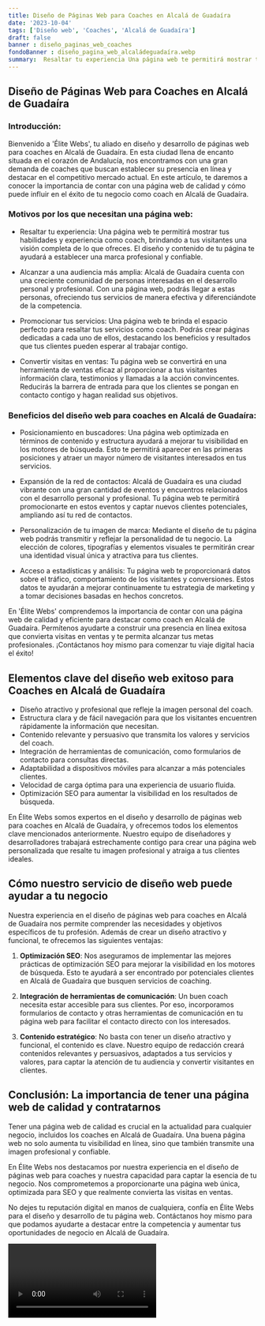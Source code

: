 ```yaml
---
title: Diseño de Páginas Web para Coaches en Alcalá de Guadaíra
date: '2023-10-04'
tags: ['Diseño web', 'Coaches', 'Alcalá de Guadaíra']
draft: false
banner : diseño_paginas_web_coaches
fondoBanner : diseño_pagina_web_alcaládeguadaíra.webp
summary:  Resaltar tu experiencia Una página web te permitirá mostrar tus habilidades y experiencia como coach, brindando a tus visitantes una visión completa de lo que ofreces. El diseño y contenido de tu página te ayudará a establecer una marca profesional y confiable.
---
```


## Diseño de Páginas Web para Coaches en Alcalá de Guadaíra

### Introducción:
Bienvenido a 'Élite Webs', tu aliado en diseño y desarrollo de páginas web para coaches en Alcalá de Guadaíra. En esta ciudad llena de encanto situada en el corazón de Andalucía, nos encontramos con una gran demanda de coaches que buscan establecer su presencia en línea y destacar en el competitivo mercado actual. En este artículo, te daremos a conocer la importancia de contar con una página web de calidad y cómo puede influir en el éxito de tu negocio como coach en Alcalá de Guadaíra.

### Motivos por los que necesitan una página web:

* Resaltar tu experiencia: Una página web te permitirá mostrar tus habilidades y experiencia como coach, brindando a tus visitantes una visión completa de lo que ofreces. El diseño y contenido de tu página te ayudará a establecer una marca profesional y confiable.

* Alcanzar a una audiencia más amplia: Alcalá de Guadaíra cuenta con una creciente comunidad de personas interesadas en el desarrollo personal y profesional. Con una página web, podrás llegar a estas personas, ofreciendo tus servicios de manera efectiva y diferenciándote de la competencia.

* Promocionar tus servicios: Una página web te brinda el espacio perfecto para resaltar tus servicios como coach. Podrás crear páginas dedicadas a cada uno de ellos, destacando los beneficios y resultados que tus clientes pueden esperar al trabajar contigo.

* Convertir visitas en ventas: Tu página web se convertirá en una herramienta de ventas eficaz al proporcionar a tus visitantes información clara, testimonios y llamadas a la acción convincentes. Reducirás la barrera de entrada para que los clientes se pongan en contacto contigo y hagan realidad sus objetivos.

### Beneficios del diseño web para coaches en Alcalá de Guadaíra:

* Posicionamiento en buscadores: Una página web optimizada en términos de contenido y estructura ayudará a mejorar tu visibilidad en los motores de búsqueda. Esto te permitirá aparecer en las primeras posiciones y atraer un mayor número de visitantes interesados en tus servicios.

* Expansión de la red de contactos: Alcalá de Guadaíra es una ciudad vibrante con una gran cantidad de eventos y encuentros relacionados con el desarrollo personal y profesional. Tu página web te permitirá promocionarte en estos eventos y captar nuevos clientes potenciales, ampliando así tu red de contactos.

* Personalización de tu imagen de marca: Mediante el diseño de tu página web podrás transmitir y reflejar la personalidad de tu negocio. La elección de colores, tipografías y elementos visuales te permitirán crear una identidad visual única y atractiva para tus clientes.

* Acceso a estadísticas y análisis: Tu página web te proporcionará datos sobre el tráfico, comportamiento de los visitantes y conversiones. Estos datos te ayudarán a mejorar continuamente tu estrategia de marketing y a tomar decisiones basadas en hechos concretos.

En 'Élite Webs' comprendemos la importancia de contar con una página web de calidad y eficiente para destacar como coach en Alcalá de Guadaíra. Permítenos ayudarte a construir una presencia en línea exitosa que convierta visitas en ventas y te permita alcanzar tus metas profesionales. ¡Contáctanos hoy mismo para comenzar tu viaje digital hacia el éxito!



<GifSeo />

<Cta />

## Elementos clave del diseño web exitoso para Coaches en Alcalá de Guadaíra

- Diseño atractivo y profesional que refleje la imagen personal del coach.
- Estructura clara y de fácil navegación para que los visitantes encuentren rápidamente la información que necesitan.
- Contenido relevante y persuasivo que transmita los valores y servicios del coach.
- Integración de herramientas de comunicación, como formularios de contacto para consultas directas.
- Adaptabilidad a dispositivos móviles para alcanzar a más potenciales clientes.
- Velocidad de carga óptima para una experiencia de usuario fluida.
- Optimización SEO para aumentar la visibilidad en los resultados de búsqueda.

En Élite Webs somos expertos en el diseño y desarrollo de páginas web para coaches en Alcalá de Guadaíra, y ofrecemos todos los elementos clave mencionados anteriormente. Nuestro equipo de diseñadores y desarrolladores trabajará estrechamente contigo para crear una página web personalizada que resalte tu imagen profesional y atraiga a tus clientes ideales.

## Cómo nuestro servicio de diseño web puede ayudar a tu negocio

Nuestra experiencia en el diseño de páginas web para coaches en Alcalá de Guadaíra nos permite comprender las necesidades y objetivos específicos de tu profesión. Además de crear un diseño atractivo y funcional, te ofrecemos las siguientes ventajas:

1. **Optimización SEO**: Nos aseguramos de implementar las mejores prácticas de optimización SEO para mejorar la visibilidad en los motores de búsqueda. Esto te ayudará a ser encontrado por potenciales clientes en Alcalá de Guadaíra que busquen servicios de coaching.

2. **Integración de herramientas de comunicación**: Un buen coach necesita estar accesible para sus clientes. Por eso, incorporamos formularios de contacto y otras herramientas de comunicación en tu página web para facilitar el contacto directo con los interesados.

3. **Contenido estratégico**: No basta con tener un diseño atractivo y funcional, el contenido es clave. Nuestro equipo de redacción creará contenidos relevantes y persuasivos, adaptados a tus servicios y valores, para captar la atención de tu audiencia y convertir visitantes en clientes.

## Conclusión: La importancia de tener una página web de calidad y contratarnos

Tener una página web de calidad es crucial en la actualidad para cualquier negocio, incluidos los coaches en Alcalá de Guadaíra. Una buena página web no solo aumenta tu visibilidad en línea, sino que también transmite una imagen profesional y confiable.

En Élite Webs nos destacamos por nuestra experiencia en el diseño de páginas web para coaches y nuestra capacidad para captar la esencia de tu negocio. Nos comprometemos a proporcionarte una página web única, optimizada para SEO y que realmente convierta las visitas en ventas.

No dejes tu reputación digital en manos de cualquiera, confía en Élite Webs para el diseño y desarrollo de tu página web. Contáctanos hoy mismo para que podamos ayudarte a destacar entre la competencia y aumentar tus oportunidades de negocio en Alcalá de Guadaíra.

<Video />

<CtaBot job='Coaches' city='Alcalá de Guadaíra'/>

<Gmaps query='Alcalá de Guadaíra+españa+maps' />